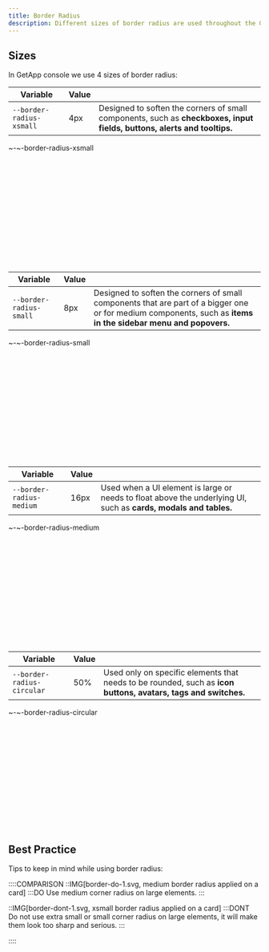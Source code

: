 ```yaml
---
title: Border Radius
description: Different sizes of border radius are used throughout the GetApp UI according to the component size.
---
```


## Sizes

In GetApp console we use 4 sizes of border radius:

| Variable                 | Value |                                                                                                                         |
| ------------------------ | ----- | ----------------------------------------------------------------------------------------------------------------------- |
| `--border-radius-xsmall` | 4px   | Designed to soften the corners of small components, such as **checkboxes, input fields, buttons, alerts and tooltips.** |

<Preview>
  <only-preview>
    <div
      class="card u-flex u-main-center u-cross-center"
      style="border-radius: var(--border-radius-xsmall); width: 15rem; aspect-ratio: 1 / 1;"
    ><span>~-~-border-radius-xsmall</span></div>
  </only-preview>
  <only-html>
    <div class="card" style="border-radius: var(--border-radius-xsmall);"></div>
  </only-html>
</Preview>

| Variable                | Value |                                                                                                                                                                |
| ----------------------- | ----- | -------------------------------------------------------------------------------------------------------------------------------------------------------------- |
| `--border-radius-small` | 8px   | Designed to soften the corners of small components that are part of a bigger one or for medium components, such as **items in the sidebar menu and popovers.** |

<Preview>
  <only-preview>
    <div
      class="card u-flex u-main-center u-cross-center"
      style="border-radius: var(--border-radius-small); width: 15rem; aspect-ratio: 1 / 1;"
    ><span>~-~-border-radius-small</span></div>
  </only-preview>
  <only-html>
    <div class="card" style="border-radius: var(--border-radius-small);"></div>
  </only-html>
</Preview>

| Variable                 | Value |                                                                                                                  |
| ------------------------ | ----- | ---------------------------------------------------------------------------------------------------------------- |
| `--border-radius-medium` | 16px  | Used when a UI element is large or needs to float above the underlying UI, such as **cards, modals and tables.** |

<Preview>
  <only-preview>
    <div
      class="card u-flex u-main-center u-cross-center"
      style="border-radius: var(--border-radius-medium); width: 15rem; aspect-ratio: 1 / 1;"
    ><span>~-~-border-radius-medium</span></div>
  </only-preview>
  <only-html>
    <div class="card" style="border-radius: var(--border-radius-medium);"></div>
  </only-html>
</Preview>

| Variable                   | Value |                                                                                                                |
| -------------------------- | ----- | -------------------------------------------------------------------------------------------------------------- |
| `--border-radius-circular` | 50%   | Used only on specific elements that needs to be rounded, such as **icon buttons, avatars, tags and switches.** |

<Preview>
  <only-preview>
    <div
      class="card u-flex u-main-center u-cross-center"
      style="border-radius: var(--border-radius-circular); width: 15rem; aspect-ratio: 1 / 1;"
    ><span>~-~-border-radius-circular</span></div>
  </only-preview>
  <only-html>
    <div
      class="card"
      style="border-radius: var(--border-radius-circular);"
    ></div>
  </only-html>
</Preview>

## Best Practice

Tips to keep in mind while using border radius:

::::COMPARISON
::IMG[border-do-1.svg, medium border radius applied on a card]
:::DO
Use medium corner radius on large elements.
:::

::IMG[border-dont-1.svg, xsmall border radius applied on a card]
:::DONT
Do not use extra small or small corner radius on large elements, it will make them look too sharp and serious.
:::

::::
